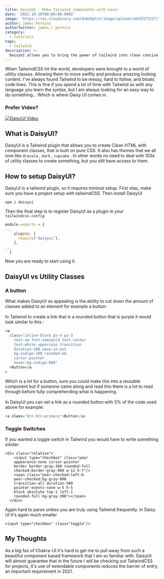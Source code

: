 ```yaml
---
title: DaisyUI - Make Tailwind components with ease!
date: '2021-10-28T00:00:00.000Z'
image: 'https://res.cloudinary.com/dub20ptvt/image/upload/v1635377217/Tailwind_uryoth.webp'
author: James Perkins
authorTwitter: james_r_perkins
category:
  - tutorials
tags:
  - tailwind
description: >-
  DaisyUI allows you to bring the power of tailwind into clean concise components.
---
```


When TailwindCSS hit the world, developers were brought to a world of utility classes. Allowing them to move swiftly and produce amazing looking content. I've always found Tailwind to be messy, hard to follow, and bloats code lines. This is fine if you spend a lot of time with Tailwind as with any language you learn the syntax, but I am always looking for an easy way to do something... Which is where Daisy UI comes in.

### Prefer Video?

[![DaisyUI Video ](https://img.youtube.com/vi/hM9fENyAquM/maxresdefault.jpg)](https://www.youtube.com/watch?v=hM9fENyAquM) 


## What is DaisyUI?

DaisyUI is a Tailwind plugin that allows you to create Clean HTML with component classes, that is built on pure CSS. It also has themes that we all love like `dracula` , `dark` , `cupcake` . In other words no need to deal with 100s of utility classes to create something, but you still have access to them.

## How to setup DaisyUI?

DaisyUI is a tailwind plugin, so it requires minimal setup. First step, make sure you have a project setup with tailwindCSS. Then install DaisyUI

```shell
npm i daisyui
```

Then the final step is to register DaisyUI as a plugin in your `tailwindcss.config`

```javascript
module.exports = {
...
    plugins: [
      require('daisyui'),
    ],
...
  }
```

Now you are ready to start using it.

## DaisyUI vs Utility Classes

### A button

What makes DaisyUI so appealing is the ability to cut down the amount of classes added to an element for example a button:\
\
In Tailwind to create a link that is a rounded button that is purple it would look similar to this :

```html
<a
  class="inline-block px-4 py-3
    text-sm font-semibold text-center
    text-white uppercase transition
    duration-200 ease-in-out
    bg-indigo-100 rounded-md
    cursor-pointer
    hover:bg-indigo-600"
  >Button</a
>
```

Which is a lot for a button, sure you could make this into a reusable component but if someone came along and read this there is a lot to read through before fully comprehending what is happening. \
\
In DaisyUI you can set a link as a rounded button with 5% of the code used above for example:

```javascript
<a class="btn btn-primary">Button</a>
```

### Toggle Switches

If you wanted a toggle switch in Tailwind you would have to write something similar:

```
<div class="relative">
    <input type="checkbox" class="peer
    appearance-none cursor-pointer
    border border-gray-300 rounded-full
    checked:border-gray-900 w-12 h-7"/>
    <span class="peer-checked:left-6
    peer-checked:bg-gray-900
    transition-all duration-500
    pointer-events-none w-5 h-5
    block absolute top-1 left-1
    rounded-full bg-gray-300"></span>
  </div>
```

Again hard to parse unless you are truly using Tailwind frequently. In Daisy UI it's again much smaller

```
<input type="checkbox" class="toggle"/>

```

## My Thoughts

As a big fan of Chakra-UI it's hard to get me to pull away from such a beautiful component based framework that I am so familiar with. DaisyUI will almost guarantee that in the future I will be checking out TailwindCSS for projects, it's use of extendable components reduces the barrier of entry, an important requirement in 2021.